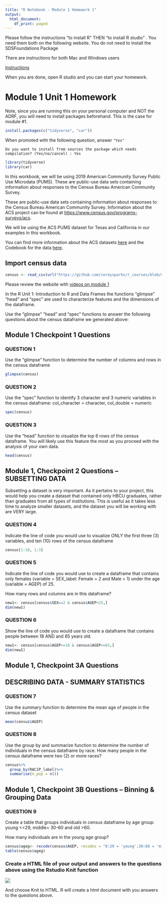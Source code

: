 ```yaml
---
title: "R Notebook - Module 1 Homework 1"
output:
  html_document:
    df_print: paged
---
```


Please follow the instructions "to install R"  THEN "to install R studio" .  You need them both on the following website.  You do not need to install the SDSFoundations Package

There are instructions for both Mac and Windows users

[Instructions](https://courses.edx.org/courses/UTAustinX/UT.7.01x/3T2014/56c5437b88fa43cf828bff5371c6a924/)

When you are done, open R studio and you can start your homework.

# Module 1 Unit 1 Homework

 Note, since you are running this on your personal computer and NOT the ADRF, 
 you will need to install packages beforehand.  This is the case for module #1.
 
```r
install.packages(c("tidyverse", "car"))
```


When promoted with the following question, answer `"Yes" `

`Do you want to install from sources the package which needs compilation? (Yes/no/cancel) : Yes`

```r
library(tidyverse)
library(car)

```

In this workbook, we will be using 2019 American Community Survey Public Use Microdata (PUMS). These are public-use data sets containing information about responses to the Census Bureau American Community Survey. 

These are public-use data sets containing information about responses to the Census Bureau American Community Survey. Information about the ACS project can be found at [https://www.census.gov/programs-surveys/acs](https://www.census.gov/programs-surveys/acs). 

We will be using the ACS PUMS dataset for Texas and California in our examples in this workbook.

You can find more information about the ACS datasets [here](https://www.census.gov/programs-surveys/acs/microdata/access.2019.html) and the Codebook for the data [here](https://raw.githubusercontent.com/coreysparks/data/master/pums_vars.csv).


## Import census data

```r
census <- read_csv(url("https://github.com/coreysparks/r_courses/blob/master/data/pums_tx_ca_2019.csv?raw=true"), show_col_types = F)

```


Please review the website with [videos on module 1](https://ada.coleridgeinitiative.org/r-1 )

In the R Unit 1: Introduction to R and Data Frames the functions "glimpse" "head" and "spec" are used to characterize features and the dimensions of the dataframe. 

Use the "glimpse" "head" and "spec" functions to answer the following questions about the census dataframe we generated above:


##  Module 1 Checkpoint 1 Questions
### QUESTION 1
  
 Use the "glimpse" function to determine the number of columns and rows in the census dataframe
 
```r
glimpse(census)

```

### QUESTION 2

Use the "spec" function to identify 3 character and 3 numeric variables in the census dataframe:  col_character = character, col_double = numeric

```r
spec(census)
```



### QUESTION 3

Use the "head" function to visualize the top 6 rows of the census dataframe.
You will likely use this feature the most as you proceed with the analysis of your own data.

```r
head(census)
```

##  Module 1, Checkpoint 2 Questions  -- SUBSETTING DATA

Subsetting a dataset is very important.  As it pertains to your project, this would help you create a dataset that contained only HBCU graduates, rather than graduates from all types of institutions.  This is useful as it takes less time to analyze smaller datasets, and the dataset you will be working with are VERY large.

### QUESTION 4

Indicate the line of code you would use to visualize ONLY the first three (3) variables, and ten (10) rows of the census dataframe

```r
census[1:10, 1:3]
```


### QUESTION 5

Indicate the line of code you would use to create a dataframe that contains only females (variable = SEX_label:  Female = 2 and Male = 1) under the age (variable = AGEP) of 25. 

How many rows and columns are in this dataframe?

```r
new1<- census[census$SEX==2 & census$AGEP<25,]
dim(new1)
```


### QUESTION 6

Show the line of code you would use to create a dataframe that contains people between 18 AND and 65 years old.


```r
new1<- census[census$AGEP>=18 & census$AGEP<=65,]
dim(new1)

```

##  Module 1, Checkpoint 3A Questions  
## DESCRIBING DATA - SUMMARY STATISTICS

### QUESTION 7

Use the summary function to determine the mean age of people in the census dataset

```r
mean(census$AGEP)
```


### QUESTION 8


Use the group by and summarize function to determine the number of individuals in the census dataframe by race.  How many people in the census dataframe were two (2) or more races?

```r
census%>%
  group_by(RAC1P_label)%>%
  summarise(n_pop = n())

```


##  Module 1, Checkpoint 3B Questions  -- Binning & Grouping Data

### QUESTION 9

Create a table that groups individuals in census dataframe by age group: young <=29, middle= 30-60 and old >60.

How many individuals are in the young age group?

```r
census$ageg<- recode(census$AGEP, recodes = "0:29 = 'young';30:60 = 'middle';else='old'")
table(census$ageg)
```


### Create a HTML file of your output and answers to the questions above using the Rstudio Knit function

![](C:/Users/ozd504/OneDrive - University of Texas at San Antonio/Pictures/Screenshot 2022-01-17 100514.png)

And choose Knit to HTML. R will create a html document with you answers to the questions above.


